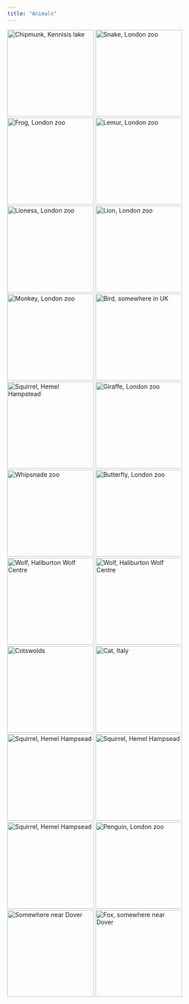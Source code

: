 ```yaml
---
title: "Animals"
---
```


:::{.lightbox-gallery}
![Chipmunk, Kennisis lake](https://storage.googleapis.com/blogs_josa/creative/photos/animals/IMG_0200.jpg){.lightbox width="200" group="my-gallery_1"}
![Snake, London zoo](https://storage.googleapis.com/blogs_josa/creative/photos/animals/IMG_0305.jpg){.lightbox width="200" group="my-gallery_1"}
![Frog, London zoo](https://storage.googleapis.com/blogs_josa/creative/photos/animals/IMG_0355.jpg){.lightbox width="200" group="my-gallery_1"}
![Lemur, London zoo](https://storage.googleapis.com/blogs_josa/creative/photos/animals/IMG_0480.jpg){.lightbox width="200" group="my-gallery_1"}
![Lioness, London zoo](https://storage.googleapis.com/blogs_josa/creative/photos/animals/IMG_0499.jpg){.lightbox width="200" group="my-gallery_1"}
![Lion, London zoo](https://storage.googleapis.com/blogs_josa/creative/photos/animals/IMG_0529.jpg){.lightbox width="200" group="my-gallery_1"}
![Monkey, London zoo](https://storage.googleapis.com/blogs_josa/creative/photos/animals/IMG_0574.jpg){.lightbox width="200" group="my-gallery_1"}
![Bird, somewhere in UK](https://storage.googleapis.com/blogs_josa/creative/photos/animals/IMG_0826.jpg){.lightbox width="200" group="my-gallery_1"}
![Squirrel, Hemel Hampstead](https://storage.googleapis.com/blogs_josa/creative/photos/animals/IMG_1246-Edit.jpg){.lightbox width="200" group="my-gallery_1"}
![Giraffe, London zoo](https://storage.googleapis.com/blogs_josa/creative/photos/animals/IMG_1713.jpg){.lightbox width="200" group="my-gallery_1"}
![Whipsnade zoo](https://storage.googleapis.com/blogs_josa/creative/photos/animals/IMG_1949.jpg){.lightbox width="200" group="my-gallery_1"}
![Butterfly, London zoo](https://storage.googleapis.com/blogs_josa/creative/photos/animals/IMG_2007.jpg){.lightbox width="200" group="my-gallery_1"}
![Wolf, Haliburton Wolf Centre](https://storage.googleapis.com/blogs_josa/creative/photos/animals/IMG_4466.jpg){.lightbox width="200" group="my-gallery_1"}
![Wolf, Haliburton Wolf Centre](https://storage.googleapis.com/blogs_josa/creative/photos/animals/IMG_4490.jpg){.lightbox width="200" group="my-gallery_1"}
![Cotswolds](https://storage.googleapis.com/blogs_josa/creative/photos/animals/IMG_5978.jpg){.lightbox width="200" group="my-gallery_1"}
![Cat, Italy](https://storage.googleapis.com/blogs_josa/creative/photos/animals/IMG_6790.jpg){.lightbox width="200" group="my-gallery_1"}
![Squirrel, Hemel Hampsead](https://storage.googleapis.com/blogs_josa/creative/photos/animals/IMG_8233.jpg){.lightbox width="200" group="my-gallery_1"}
![Squirrel, Hemel Hampsead](https://storage.googleapis.com/blogs_josa/creative/photos/animals/IMG_8253.jpg){.lightbox width="200" group="my-gallery_1"}
![Squirrel, Hemel Hampsead](https://storage.googleapis.com/blogs_josa/creative/photos/animals/IMG_8319.jpg){.lightbox width="200" group="my-gallery_1"}
![Penguin, London zoo](https://storage.googleapis.com/blogs_josa/creative/photos/animals/IMG_9014.jpg){.lightbox width="200" group="my-gallery_1"}
![Somewhere near Dover](https://storage.googleapis.com/blogs_josa/creative/photos/animals/IMG_9272.jpg){.lightbox width="200" group="my-gallery_1"}
![Fox, somewhere near Dover](https://storage.googleapis.com/blogs_josa/creative/photos/animals/IMG_9320.jpg){.lightbox width="200" group="my-gallery_1"}
:::
